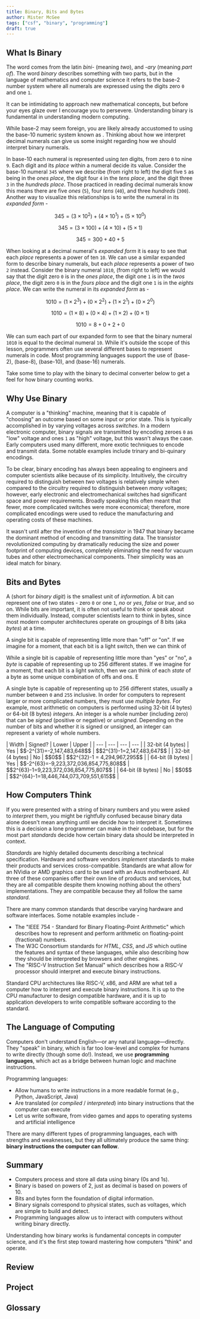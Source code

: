 ```yaml
---
title: Binary, Bits and Bytes
author: Mister McGee
tags: ["csf", "binary", "programming"]
draft: true
---
```



## What Is Binary

The word <Define term="binary"/> comes from the latin *bini-* (meaning *two*), and *-ary* (meaning *part of*). The word *binary* describes something with two parts, but in the language of mathematics and computer science it refers to the base-2 number system where all numerals are expressed using the digits zero `0` and one `1`.

It can be intimidating to approach new mathematical concepts, but before your eyes glaze over I encourage you to persevere. Understanding binary is fundamental in understanding modern computing.

While base-2 may seem foreign, you are likely already accustomed to using the base-10 numeric system known as <Define term="decimal"/>. Thinking about how we interpret decimal numerals can give us some insight regarding how we should interpret binary numerals.

In base-10 each numeral is represented using *ten* digits, from zero `0` to nine `9`. Each digit and its *place* within a numeral decide its value. Consider the base-10 numeral `345` where we describe (from right to left) the digit five `5` as being in the *ones place*, the digit four `4` in the *tens place*, and the digit three `3` in the *hundreds place*. Those practiced in reading decimal numerals know this means there are five *ones* (`5`), four *tens* (`40`), and three *hundreds* (`300`). Another way to visualize this relationships is to write the numeral in its *expanded form* -

$$345 = (3 \times 10^2) + (4 \times 10^1) + (5 \times 10^0)$$

$$345 = (3 \times 100 ) + (4 \times 10  ) + (5 \times 1   )$$

$$345 = 300 + 40 + 5$$

When looking at a decimal numeral's *expanded form* it is easy to see that each *place* represents a power of ten `10`. We can use a similar expanded form to describe binary numerals, but each *place* represents a power of two `2` instead. Consider the binary numeral `1010`, (from right to left) we would say that the digit zero `0` is in the *ones place*, the digit one `1` is in the *twos place*, the digit zero `0` is in the *fours place* and the digit one `1` is in the *eights place*. We can write the numeral in its *expanded form* as -


$$1010 = (1 \times 2^3) + (0 \times 2^2) + (1 \times 2^1) + (0 \times 2^0)$$

$$1010 = ( 1 \times 8 ) + ( 0 \times 4 ) + ( 1 \times 2 ) + ( 0 \times 1 )$$

$$1010 = 8 + 0 + 2 + 0$$


We can sum each part of our expanded form to see that the binary numeral `1010` is equal to the decimal numeral `10`. While it's outside the scope of this lesson, programmers often use several different bases to represent numerals in code. Most programming languages support the use of <Define term="binary"/> (base-2), <Define term="octal"/> (base-8), <Define term="decimal"/> (base-10), and <Define term="hexadecimal"/> (base-16) numerals.

Take some time to play with the binary to decimal converter below to get a feel for how binary counting works.

<a id="binary-to-decimal"></a>


<BinaryToDecimal client:only/>

## Why Use Binary

A computer is a "thinking" machine, meaning that it is capable of "choosing" an outcome based on some input or prior state. This is typically accomplished in <Define term="hardware"/> by varying voltages across *switches*. In a modern electronic computer, binary signals are transmitted by encoding zeroes `0` as "low" voltage and ones `1` as "high" voltage, but this wasn't always the case. Early <Define term="electromechanical"/> computers used many different, more exotic techniques to encode and transmit data. Some notable examples include trinary and bi-quinary encodings.

To be clear, binary encoding has always been appealing to engineers and computer scientists alike because of its simplicity. Intuitively, the circuitry required to distinguish between *two* voltages is relatively simple when compared to the circuitry required to distinguish between *many* voltages; however, early electronic and electromechanical switches had significant space and power requirements. Broadly speaking this often meant that fewer, more complicated switches were more economical; therefore, more complicated encodings were used to reduce the manufacturing and operating costs of these machines.

It wasn't until after the invention of the *transistor* in 1947 that binary became the dominant method of encoding and transmitting data. The transistor revolutionized computing by dramatically reducing the size and power footprint of computing devices, completely eliminating the need for vacuum tubes and other electromechanical components. Their simplicity was an ideal match for binary.

## Bits and Bytes

A <Define term="bit"/> (short for *binary digit*) is the smallest unit of *information*. A bit can represent one of two states - zero `0` or one `1`, *no* or *yes*, *false* or *true*, and so on. While bits are important, it is often not useful to think or speak about them individually. Instead, computer scientists learn to think in <Define term="byte">bytes</Define>, since most modern computer architectures operate on groupings of 8 bits (aka *bytes*) at a time.

A single bit is capable of representing little more than "off" or "on". If we imagine for a moment, that each bit is a light switch, then we can think of 


<BinaryCombinations client:only/>

While a single bit is capable of representing little more than "yes" or "no", a *byte* is capable of representing up to 256 different states. If we imagine for a moment, that each bit is a light switch, then we can think of each *state* of a byte as some unique combination of offs and ons. E

A single byte is capable of representing up to 256 different states, usually a number between `0` and `255` inclusive. In order for computers to represent larger or more complicated numbers, they must use *multiple bytes*. For example, most arithmetic on computers is performed using 32-bit (4 bytes) or 64-bit (8 bytes) *integers*. An integer is a whole number (including zero) that can be *signed* (positive or negative) or *unsigned*. Depending on the number of bits and whether it is signed or unsigned, an integer can represent a variety of whole numbers.

<div className="text-xs">
| Width | Signed? | Lower | Upper |
| --- | --- | --- | --- |
| 32-bit (4 bytes) | Yes | $$-2^{31}=-2,147,483,648$$ | $$2^{31}-1=2,147,483,647$$ |
| 32-bit (4 bytes) | No  | $$0$$ | $$2^{32}-1 = 4,294,967,295$$ |
| 64-bit (8 bytes) | Yes | $$-2^{63}=-9,223,372,036,854,775,808$$ | $$2^{63}-1=9,223,372,036,854,775,807$$ |
| 64-bit (8 bytes) | No  | $$0$$ | $$2^{64}-1=18,446,744,073,709,551,615$$ |
</div>

## How Computers Think

If you were presented with a string of binary numbers and you were asked to *interpret* them, you might be rightfully confused because binary data alone doesn't mean anything until we decide *how* to interpret it. Sometimes this is a decision a lone programmer can make in their codebase, but for the most part *standards* decide how certain binary data should be interpreted in context.

*Standards* are highly detailed documents describing a technical specification. Hardware and software vendors *implement* standards to make their products and services cross-compatible. Standards are what allow for an NVidia or AMD graphics card to be used with an Asus motherboard. All three of these companies offer their own line of products and services, but they are all compatible despite them knowing nothing about the others' implementations. They are compatible because they all follow the same *standard*.

There are many common standards that describe varying hardware and software interfaces. Some notable examples include -

- The "IEEE 754 - Standard for Binary Floating-Point Arithmetic" which describes how to represent and perform arithmetic on floating-point (fractional) numbers. 
- The W3C Consortium standards for *HTML*, *CSS*, and *JS* which outline the features and syntax of these languages, while also describing how they should be interpreted by browsers and other engines.
- The "RISC-V Instruction Set Manual" which describes how a RISC-V processor should interpret and execute binary instructions.

Standard CPU architectures like RISC-V, x86, and ARM are what tell a computer how to interpret and execute binary instructions. It is up to the CPU manufacturer to design compatible hardware, and it is up to application developers to write compatible software according to the standard.

## The Language of Computing

Computers don't understand English—or any natural language—directly. They "speak" in binary, which is far too low-level and complex for humans to write directly (though some do!). Instead, we use **programming languages**, which act as a bridge between human logic and machine instructions.

Programming languages:

- Allow humans to write instructions in a more readable format (e.g., Python, JavaScript, Java)
- Are translated (or *compiled* / *interpreted*) into binary instructions that the computer can execute
- Let us write software, from video games and apps to operating systems and artificial intelligence

There are many different types of programming languages, each with strengths and weaknesses, but they all ultimately produce the same thing: **binary instructions the computer can follow**.

## Summary

- Computers process and store all data using binary (0s and 1s).
- Binary is based on powers of 2, just as decimal is based on powers of 10.
- Bits and bytes form the foundation of digital information.
- Binary signals correspond to physical states, such as voltages, which are simple to build and detect.
- Programming languages allow us to interact with computers without writing binary directly.

Understanding how binary works is fundamental concepts in computer science, and it's the first step toward mastering how computers "think" and operate.

## Review


<Quiz quiz={quiz} title={frontmatter.title}/>

## Project


<Rubric rubric={rubric} title="Project Rubric"/>

## Glossary


<Definitions/>

